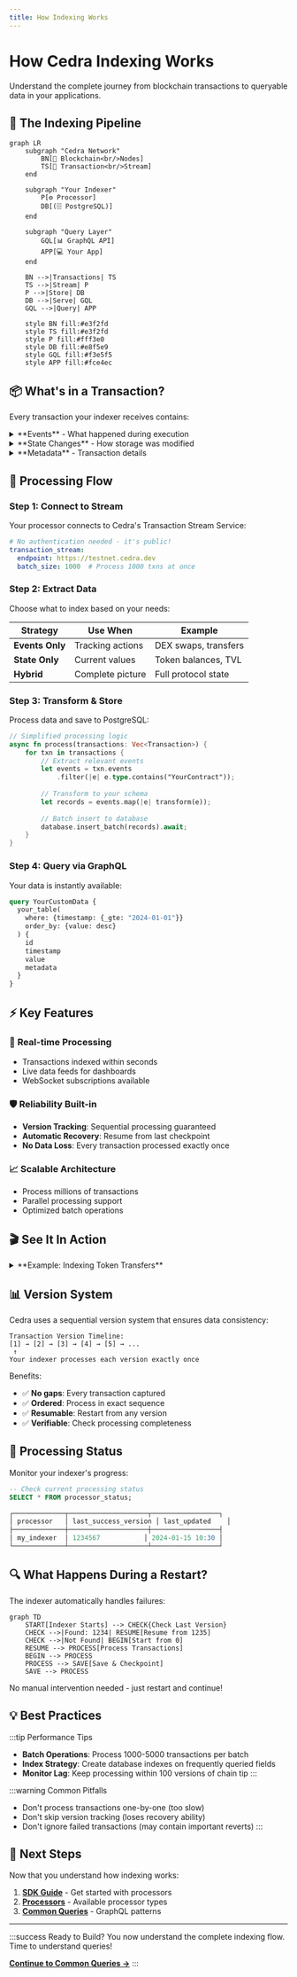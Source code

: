```yaml
---
title: How Indexing Works
---
```


# How Cedra Indexing Works

Understand the complete journey from blockchain transactions to queryable data in your applications.

## 🔄 The Indexing Pipeline

```mermaid
graph LR
    subgraph "Cedra Network"
        BN[🔗 Blockchain<br/>Nodes]
        TS[📡 Transaction<br/>Stream]
    end
    
    subgraph "Your Indexer"
        P[⚙️ Processor]
        DB[(🗄️ PostgreSQL)]
    end
    
    subgraph "Query Layer"
        GQL[📊 GraphQL API]
        APP[💻 Your App]
    end
    
    BN -->|Transactions| TS
    TS -->|Stream| P
    P -->|Store| DB
    DB -->|Serve| GQL
    GQL -->|Query| APP
    
    style BN fill:#e3f2fd
    style TS fill:#e3f2fd
    style P fill:#fff3e0
    style DB fill:#e8f5e9
    style GQL fill:#f3e5f5
    style APP fill:#fce4ec
```

## 📦 What's in a Transaction?

Every transaction your indexer receives contains:

<details>
<summary>**Events** - What happened during execution</summary>

```rust
// Example: Token Transfer Event
Event {
    account_address: "0x123...",
    type: "0x1::coin::TransferEvent",
    data: {
        from: "0xabc...",
        to: "0xdef...",
        amount: 1000000
    }
}
```

Events are perfect for:
- ✅ Activity feeds
- ✅ Transaction history
- ✅ User analytics

</details>

<details>
<summary>**State Changes** - How storage was modified</summary>

```rust
// Example: Balance Update
WriteSet {
    resource: "0x1::coin::CoinStore",
    address: "0x456...",
    data: {
        coin: { value: 5000000 },
        frozen: false
    }
}
```

State changes are essential for:
- ✅ Current balances
- ✅ Ownership tracking
- ✅ Protocol state

</details>

<details>
<summary>**Metadata** - Transaction details</summary>

```rust
// Transaction context
Transaction {
    version: 1234567,        // Unique sequence number
    hash: "0xabc123...",     // Transaction identifier
    timestamp: 1704067200,   // When it happened
    success: true,           // Execution status
    gas_used: 1500          // Computational cost
}
```

</details>

## 🎯 Processing Flow

### Step 1: **Connect to Stream**
Your processor connects to Cedra's Transaction Stream Service:

```yaml
# No authentication needed - it's public!
transaction_stream:
  endpoint: https://testnet.cedra.dev
  batch_size: 1000  # Process 1000 txns at once
```

### Step 2: **Extract Data**
Choose what to index based on your needs:

| **Strategy** | **Use When** | **Example** |
|-------------|--------------|-------------|
| **Events Only** | Tracking actions | DEX swaps, transfers |
| **State Only** | Current values | Token balances, TVL |
| **Hybrid** | Complete picture | Full protocol state |

### Step 3: **Transform & Store**
Process data and save to PostgreSQL:

```rust
// Simplified processing logic
async fn process(transactions: Vec<Transaction>) {
    for txn in transactions {
        // Extract relevant events
        let events = txn.events
            .filter(|e| e.type.contains("YourContract"));
        
        // Transform to your schema
        let records = events.map(|e| transform(e));
        
        // Batch insert to database
        database.insert_batch(records).await;
    }
}
```

### Step 4: **Query via GraphQL**
Your data is instantly available:

```graphql
query YourCustomData {
  your_table(
    where: {timestamp: {_gte: "2024-01-01"}}
    order_by: {value: desc}
  ) {
    id
    timestamp
    value
    metadata
  }
}
```

## ⚡ Key Features

### 🔄 **Real-time Processing**
- Transactions indexed within seconds
- Live data feeds for dashboards
- WebSocket subscriptions available

### 🛡️ **Reliability Built-in**
- **Version Tracking**: Sequential processing guaranteed
- **Automatic Recovery**: Resume from last checkpoint
- **No Data Loss**: Every transaction processed exactly once

### 📈 **Scalable Architecture**
- Process millions of transactions
- Parallel processing support
- Optimized batch operations

## 🎬 See It In Action

<details>
<summary>**Example: Indexing Token Transfers**</summary>

1. **Transaction occurs** on Cedra blockchain
2. **Stream delivers** to your processor (< 1 second)
3. **Processor extracts** transfer events
4. **Data stored** in PostgreSQL
5. **GraphQL serves** to your application

Total time: ~2-3 seconds from transaction to queryable data!

</details>

## 📊 Version System

Cedra uses a sequential version system that ensures data consistency:

```
Transaction Version Timeline:
[1] → [2] → [3] → [4] → [5] → ...
 ↑
Your indexer processes each version exactly once
```

Benefits:
- ✅ **No gaps**: Every transaction captured
- ✅ **Ordered**: Process in exact sequence
- ✅ **Resumable**: Restart from any version
- ✅ **Verifiable**: Check processing completeness

## 🚦 Processing Status

Monitor your indexer's progress:

```sql
-- Check current processing status
SELECT * FROM processor_status;

┌─────────────┬────────────────────┬─────────────────┐
│ processor   │ last_success_version │ last_updated    │
├─────────────┼────────────────────┼─────────────────┤
│ my_indexer  │ 1234567           │ 2024-01-15 10:30 │
└─────────────┴────────────────────┴─────────────────┘
```

## 🔍 What Happens During a Restart?

The indexer automatically handles failures:

```mermaid
graph TD
    START[Indexer Starts] --> CHECK{Check Last Version}
    CHECK -->|Found: 1234| RESUME[Resume from 1235]
    CHECK -->|Not Found| BEGIN[Start from 0]
    RESUME --> PROCESS[Process Transactions]
    BEGIN --> PROCESS
    PROCESS --> SAVE[Save & Checkpoint]
    SAVE --> PROCESS
```

No manual intervention needed - just restart and continue!

## 💡 Best Practices

:::tip Performance Tips
- **Batch Operations**: Process 1000-5000 transactions per batch
- **Index Strategy**: Create database indexes on frequently queried fields
- **Monitor Lag**: Keep processing within 100 versions of chain tip
:::

:::warning Common Pitfalls
- Don't process transactions one-by-one (too slow)
- Don't skip version tracking (loses recovery ability)
- Don't ignore failed transactions (may contain important reverts)
:::

## 🎯 Next Steps

Now that you understand how indexing works:

1. **[SDK Guide](/indexer/sdk)** - Get started with processors
2. **[Processors](/indexer/processors)** - Available processor types
3. **[Common Queries](/indexer/common-queries)** - GraphQL patterns

---

:::success Ready to Build?
You now understand the complete indexing flow. Time to understand queries! 

**[Continue to Common Queries →](/indexer/common-queries)**
:::